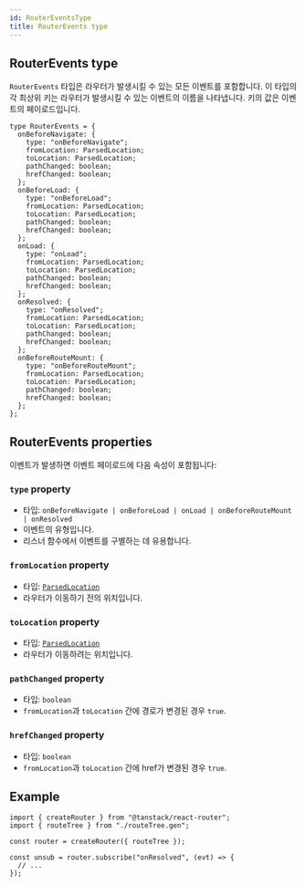 ```yaml
---
id: RouterEventsType
title: RouterEvents type
---
```


## RouterEvents type

`RouterEvents` 타입은 라우터가 발생시킬 수 있는 모든 이벤트를 포함합니다. 이 타입의 각 최상위 키는 라우터가 발생시킬 수 있는 이벤트의 이름을 나타냅니다. 키의 값은 이벤트의 페이로드입니다.

```tsx
type RouterEvents = {
  onBeforeNavigate: {
    type: "onBeforeNavigate";
    fromLocation: ParsedLocation;
    toLocation: ParsedLocation;
    pathChanged: boolean;
    hrefChanged: boolean;
  };
  onBeforeLoad: {
    type: "onBeforeLoad";
    fromLocation: ParsedLocation;
    toLocation: ParsedLocation;
    pathChanged: boolean;
    hrefChanged: boolean;
  };
  onLoad: {
    type: "onLoad";
    fromLocation: ParsedLocation;
    toLocation: ParsedLocation;
    pathChanged: boolean;
    hrefChanged: boolean;
  };
  onResolved: {
    type: "onResolved";
    fromLocation: ParsedLocation;
    toLocation: ParsedLocation;
    pathChanged: boolean;
    hrefChanged: boolean;
  };
  onBeforeRouteMount: {
    type: "onBeforeRouteMount";
    fromLocation: ParsedLocation;
    toLocation: ParsedLocation;
    pathChanged: boolean;
    hrefChanged: boolean;
  };
};
```

## RouterEvents properties

이벤트가 발생하면 이벤트 페이로드에 다음 속성이 포함됩니다:

### `type` property

- 타입: `onBeforeNavigate | onBeforeLoad | onLoad | onBeforeRouteMount | onResolved`
- 이벤트의 유형입니다.
- 리스너 함수에서 이벤트를 구별하는 데 유용합니다.

### `fromLocation` property

- 타입: [`ParsedLocation`](./ParsedLocationType.md)
- 라우터가 이동하기 전의 위치입니다.

### `toLocation` property

- 타입: [`ParsedLocation`](./ParsedLocationType.md)
- 라우터가 이동하려는 위치입니다.

### `pathChanged` property

- 타입: `boolean`
- `fromLocation`과 `toLocation` 간에 경로가 변경된 경우 `true`.

### `hrefChanged` property

- 타입: `boolean`
- `fromLocation`과 `toLocation` 간에 href가 변경된 경우 `true`.

## Example

```tsx
import { createRouter } from "@tanstack/react-router";
import { routeTree } from "./routeTree.gen";

const router = createRouter({ routeTree });

const unsub = router.subscribe("onResolved", (evt) => {
  // ...
});
```
